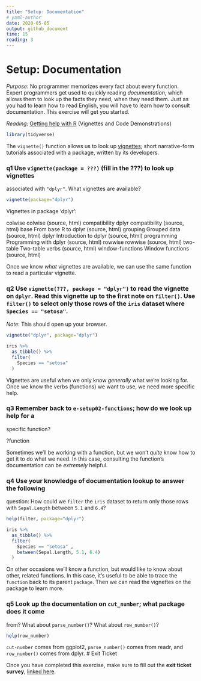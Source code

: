 ---
title: "Setup: Documentation"
# yaml-author
date: 2020-05-05
output: github_document
time: 15
reading: 3
---

# Setup: Documentation

*Purpose*: No programmer memorizes every fact about every function. Expert
programmers get used to quickly reading *documentation*, which allows them to
look up the facts they need, when they need them. Just as you had to learn how
to read English, you will have to learn how to consult documentation. This
exercise will get you started.

*Reading*: [Getting help with R](https://www.r-project.org/help.html) (Vignettes and Code Demonstrations)

```{r setup}
library(tidyverse)
```

The `vignette()` function allows us to look up
[vignettes](https://stat.ethz.ch/R-manual/R-devel/library/utils/html/vignette.html);
short narrative-form tutorials associated with a package, written by its
developers.

### __q1__ Use `vignette(package = ???)` (fill in the ???) to look up vignettes
associated with `"dplyr"`. What vignettes are available?

```{r q1-task, eval=FALSE}
vignette(package="dplyr")
```

Vignettes in package ‘dplyr’:

colwise               colwise (source, html)
compatibility         dplyr compatibility (source, html)
base                  From base R to dplyr (source, html)
grouping              Grouped data (source, html)
dplyr                 Introduction to dplyr (source, html)
programming           Programming with dplyr (source, html)
rowwise               rowwise (source, html)
two-table             Two-table verbs (source, html)
window-functions      Window functions (source, html)

Once we know *what* vignettes are available, we can use the same function to
read a particular vignette.

### __q2__ Use `vignette(???, package = "dplyr")` to read the vignette on `dplyr`. Read this vignette up to the first note on `filter()`. Use `filter()` to select only those rows of the `iris` dataset where `Species == "setosa"`.

*Note*: This should open up your browser.

```{r q2-task-a}
vignette("dplyr", package="dplyr")
```

```{r q2-task-b}
iris %>%
  as_tibble() %>%
  filter(
    Species == "setosa"
  )
```

Vignettes are useful when we only know *generally* what we're looking for. Once
we know the verbs (functions) we want to use, we need more specific help.

### __q3__ Remember back to `e-setup02-functions`; how do we look up help for a
specific function?

?function

Sometimes we'll be working with a function, but we won't *quite* know how to get
it to do what we need. In this case, consulting the function's documentation can
be *extremely* helpful.

### __q4__ Use your knowledge of documentation lookup to answer the following
question: How could we `filter` the `iris` dataset to return only those rows
with `Sepal.Length` between `5.1` and `6.4`?


```{r q3-task}
help(filter, package="dplyr")

iris %>%
  as_tibble() %>%
  filter(
    Species == "setosa" ,
    between(Sepal.Length, 5.1, 6.4)
  )
```


On other occasions we'll know a function, but would like to know about other,
related functions. In this case, it's useful to be able to trace the `function`
back to its parent `package`. Then we can read the vignettes on the package to
learn more.

### __q5__ Look up the documentation on `cut_number`; what package does it come
from? What about `parse_number()`? What about `row_number()`?

```{r q5-task}
help(row_number)
```

`cut-number` comes from ggplot2, `parse_number()` comes from readr, and `row_number()` comes from dplyr.
<!-- include-exit-ticket -->
# Exit Ticket
<!-- -------------------------------------------------- -->

Once you have completed this exercise, make sure to fill out the **exit ticket survey**, [linked here](https://docs.google.com/forms/d/e/1FAIpQLSeuq2LFIwWcm05e8-JU84A3irdEL7JkXhMq5Xtoalib36LFHw/viewform?usp=pp_url&entry.693978880=e-setup03-docs-assignment.Rmd).
